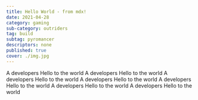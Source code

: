 ```yaml
---
title: Hello World - from mdx!
date: 2021-04-28
category: gaming
sub-category: outriders
tag: build
subtag: pyromancer
descriptors: none
published: true
cover: ./img.jpg
---
```


A developers Hello to the world
A developers Hello to the world
A developers Hello to the world
A developers Hello to the world
A developers Hello to the world
A developers Hello to the world
A developers Hello to the world
